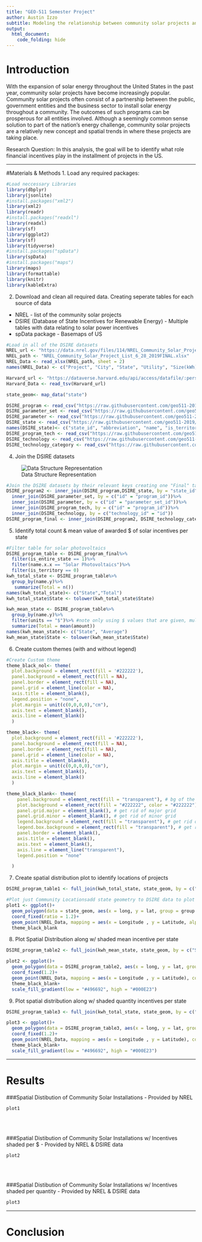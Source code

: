 ```yaml
---
title: "GEO-511 Semester Project"
author: Austin Izzo
subtitle: Modeling the relationship between community solar projects and the incentives in the US. 
output:
  html_document: 
    code_folding: hide
---
```


<style>                     
.navbar {
  background-color:grey;
  border-color:black;
}
.navbar-brand {
color:black!important;
}
</style>  

\pagecolor{yellow}

# Introduction 
With the expansion of solar energy throughout the United States in the past year, community solar projects have become increasingly popular. Community solar projects often consist of a partnership between the public, government entities and the business sector to install solar energy throughout a community. The outcomes of such programs can be prosperous for all entities involved. Although a seemingly common sense solution to part of the nation's energy challenge, community solar projects are a relatively new concept and spatial trends in where these projects are taking place. 

Research Question: In this analysis, the goal will be to identify what role financial incentives play in the installment of projects in the US. 

***

#Materials & Methods
1. Load any required packages:
```r
#Load neccessary Libraries
library(dbplyr)
library(jsonlite)
#install.packages("xml2")
library(xml2)
library(readr)
#install.packages("readxl")
library(readxl)
library(sf)
library(ggplot2)
library(sf)
library(tidyverse)
#install.packages("spData")
library(spData)
#install.packages("maps")
library(maps)
library(formattable)
library(knitr)
library(kableExtra)
```

2. Download and clean all required data. Creating seperate tables for each source of data <br> 
* NREL - list of the community solar projects
* DSIRE (Database of State Incentives for Renewable Energy) - Multiple tables with data relating to solar power incentives 
* spData package -  Basemaps of US 
```r
#Load in all of the DSIRE datasets
NREL_url <- "https://data.nrel.gov/files/114/NREL_Community_Solar_Project_List_6_28_2019%20FINAL.xlsx"
NREL_path <- "NREL_Community_Solar_Project_List_6_28_2019FINAL.xlsx"
NREL_Data <- read_xlsx(NREL_path, sheet = 2)
names(NREL_Data) <- c("Project", "City", "State", "Utility", "Size(kWh)","Year","Latitude", "Longitude")

Harvard_url <- "https://dataverse.harvard.edu/api/access/datafile/:persistentId?persistentId=doi:10.7910/DVN/VOQCHQ/FQ9NBF"
Harvard_Data <- read_tsv(Harvard_url)

state_geom<- map_data("state")

DSIRE_program <- read_csv("https://raw.githubusercontent.com/geo511-2019/2019-geo511-project-austin3087/master/program.csv")
DSIRE_parameter_set <- read_csv("https://raw.githubusercontent.com/geo511-2019/2019-geo511-project-austin3087/master/parameter_set.csv")
DSIRE_parameter <- read_csv("https://raw.githubusercontent.com/geo511-2019/2019-geo511-project-austin3087/master/parameter.csv")
DSIRE_state <- read_csv("https://raw.githubusercontent.com/geo511-2019/2019-geo511-project-austin3087/master/state.csv")
names(DSIRE_state)<- c("state_id", "abbreviation", "name", "is_territory")
DSIRE_program_tech <- read_csv("https://raw.githubusercontent.com/geo511-2019/2019-geo511-project-austin3087/master/program_technology.csv")
DSIRE_technology <- read_csv("https://raw.githubusercontent.com/geo511-2019/2019-geo511-project-austin3087/master/technology.csv")
DSIRE_technology_category <- read_csv("https://raw.githubusercontent.com/geo511-2019/2019-geo511-project-austin3087/master/technology_category.csv")
```

4. Join the DSIRE datasets  

![Data Structure Representation](Data_Structure.PNG)


```r
#Join the DSIRE datasets by their relevant keys creating one "Final" table with relevant information. See data relationship chart above to identify how tables are related. 
DSIRE_program2 <- inner_join(DSIRE_program,DSIRE_state, by = "state_id")%>%
  inner_join(DSIRE_parameter_set, by = c("id" = "program_id"))%>%
  inner_join(DSIRE_parameter, by = c("id" = "parameter_set_id"))%>%
  inner_join(DSIRE_program_tech, by = c("id" = "program_id"))%>%
  inner_join(DSIRE_technology, by = c("technology_id" = "id"))
DSIRE_program_final <- inner_join(DSIRE_program2, DSIRE_technology_category, by = c("technology_id" = "id"))
```

5. Identify total count & mean value of awarded $ of solar incentives per state  
```r
#Filter table for solar photovoltaics
DSIRE_program_table <- DSIRE_program_final%>%
  filter(is_entire_state == 1)%>%
  filter(name.x.x == "Solar Photovoltaics")%>%
  filter(is_territory == 0)
kwh_total_state <- DSIRE_program_table%>%
  group_by(name.y)%>%
   summarize(Total = n())
names(kwh_total_state)<- c("State","Total")
kwh_total_state$State <- tolower(kwh_total_state$State)

kwh_mean_state <- DSIRE_program_table%>%
  group_by(name.y)%>%
  filter(units == "$")%>% #note only using $ values that are given, multiple other units given too in table but needed to be filtered for this analysis
  summarize(Total = mean(amount))
names(kwh_mean_state)<- c("State", "Average")
kwh_mean_state$State <- tolower(kwh_mean_state$State)

```

6. Create custom themes (with and without legend)
```r

#Create Custom theme 
theme_black_nol<- theme(
  plot.background = element_rect(fill = '#222222'), 
  panel.background = element_rect(fill = NA),
  panel.border = element_rect(fill = NA), 
  panel.grid = element_line(color = NA), 
  axis.title = element_blank(), 
  legend.position = "none", 
  plot.margin = unit(c(0,0,0,0),"cm"), 
  axis.text = element_blank(), 
  axis.line = element_blank()
  )

theme_black<- theme(
  plot.background = element_rect(fill = '#222222'), 
  panel.background = element_rect(fill = NA),
  panel.border = element_rect(fill = NA), 
  panel.grid = element_line(color = NA), 
  axis.title = element_blank(), 
  plot.margin = unit(c(0,0,0,0),"cm"), 
  axis.text = element_blank(), 
  axis.line = element_blank()
  )

theme_black_blank<- theme(
    panel.background = element_rect(fill = "transparent"), # bg of the panel
    plot.background = element_rect(fill = "#222222", color = "#222222"), # bg of the plot
    panel.grid.major = element_blank(), # get rid of major grid
    panel.grid.minor = element_blank(), # get rid of minor grid
    legend.background = element_rect(fill = "transparent"), # get rid of legend bg
    legend.box.background = element_rect(fill = "transparent"), # get rid of legend panel bg
    panel.border = element_blank(), 
    axis.title = element_blank(), 
    axis.text = element_blank(), 
    axis.line = element_line("transparent"), 
    legend.position = "none"

  )

```
7. Create spatial distribution plot to identify locations of projects
```r

DSIRE_program_table1 <- full_join(kwh_total_state, state_geom, by = c("State" = "region"))

#Plot just Community Locationsadd state geometry to DSIRE data to plot
plot1 <- ggplot()+
  geom_polygon(data = state_geom, aes(x = long, y = lat, group = group ), fill = '#222222', col = "#ba5454")+
  coord_fixed(ratio = 1.2)+
  geom_point(NREL_Data, mapping = aes(x = Longitude , y = Latitude, alpha = .85), col = "#6ca2b8")+
  theme_black_blank
```

8. Plot Spatial Distribution along w/ shaded mean incentive per state
```r
DSIRE_program_table2 <- full_join(kwh_mean_state, state_geom, by = c("State" = "region"))

plot2 <- ggplot()+
  geom_polygon(data = DSIRE_program_table2, aes(x = long, y = lat, group = group, fill = Average), col = "#ba5454")+
  coord_fixed(1.2)+
  geom_point(NREL_Data, mapping = aes(x = Longitude , y = Latitude), col = "#6ca2b8", alpha = .8)+
  theme_black_blank+
  scale_fill_gradient(low = "#496692", high = "#000E23")
```

9. Plot spatial distribution along w/ shaded quantity incentives per state
```r
DSIRE_program_table3 <- full_join(kwh_total_state, state_geom, by = c("State" = "region"))

plot3 <- ggplot()+
  geom_polygon(data = DSIRE_program_table3, aes(x = long, y = lat, group = group, fill = Total), col = "#ba5454")+
  coord_fixed(1.2)+
  geom_point(NREL_Data, mapping = aes(x = Longitude , y = Latitude), col = "#6ca2b8", alpha = .8)+
  theme_black_blank+
  scale_fill_gradient(low = "#496692", high = "#000E23")
```

***

# Results

###Spatial Distibution of Community Solar Installations - Provided by NREL
```r
plot1
```
<br>
<br>

###Spatial Distibution of Community Solar Installations w/ Incentives shaded per $ - Provided by NREL & DSIRE data
```r
plot2
```
<br>
<br>

###Spatial Distibution of Community Solar Installations w/ Incentives shaded per quantity - Provided by NREL & DSIRE data
```r
plot3
```

***

# Conclusion






